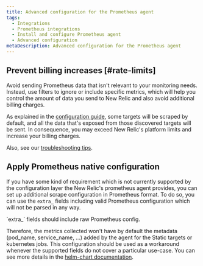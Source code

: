 ```yaml
---
title: Advanced configuration for the Prometheus agent
tags:
  - Integrations
  - Prometheus integrations
  - Install and configure Prometheus agent
  - Advanced configuration
metaDescription: Advanced configuration for the Prometheus agent
---
```


## Prevent billing increases [#rate-limits]

Avoid sending Prometheus data that isn't relevant to your monitoring needs. Instead, use filters to ignore or include specific metrics, which will help you control the amount of data you send to New Relic and also avoid additional billing charges.

As explained in the [configuration guide](/docs/infrastructure/prometheus-integrations/install-configure-prometheus-agent/setup-prometheus-agent), some targets will be scraped by default, and all the data that's exposed from those discovered targets will be sent. In consequence, you may exceed New Relic's platform limits and increase your billing charges.

Also, see our [troubleshooting tips](/docs/infrastructure/prometheus-integrations/install-configure-prometheus-agent/troubleshooting-guide).

## Apply Prometheus native configuration

If you have some kind of requirement which is not currently supported by the configuration layer the New Relic's prometheus agent provides, you can set up additional scrape configuration in Prometheus format. To do so, you can use the `extra_` fields including valid Prometheus configuration which will not be parsed in any way.

<Callout title="WARNING">
  `extra_` fields should include raw Prometheus config.
</Callout>

Therefore, the metrics collected won't have by default the metadata (pod_name, service_name, ...) added by the agent for the Static targets or kubernetes jobs. This configuration should be used as a workaround whenever the supported fields do not cover a particular use-case. You can see more details in the [helm-chart documentation](https://github.com/newrelic/newrelic-prometheus-configurator/blob/main/charts/newrelic-prometheus-agent/README.md).
